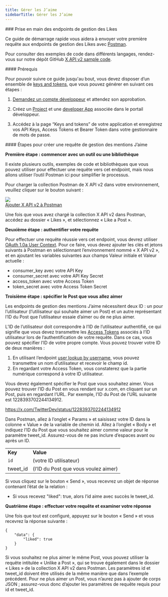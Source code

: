 ```yaml
---
title: Gérer les J’aime
sidebarTitle: Gérer les J’aime
---
```



<div id="getting-started-with-the-manage-likes-endpoints">
  ### Prise en main des endpoints de gestion des Likes
</div>

Ce guide de démarrage rapide vous aidera à envoyer votre première requête aux endpoints de gestion des Likes avec [Postman](/fr/tutorials/postman-getting-started).

Pour consulter des exemples de code dans différents langages, rendez-vous sur notre dépôt GitHub [X API v2 sample code](https://github.com/xdevplatform/Twitter-API-v2-sample-code). 

<div id="prerequisites">
  #### Prérequis
</div>

Pour pouvoir suivre ce guide jusqu&#39;au bout, vous devez disposer d’un ensemble de [keys and tokens](/fr/resources/fundamentals/authentication), que vous pouvez générer en suivant ces étapes :

1. [Demandez un compte développeur](https://developer.x.com/en/apply-for-access) et attendez son approbation.

2. Créez un [Project](/fr/resources/fundamentals/projects) et une [developer App](/fr/resources/fundamentals/developer-apps) associée dans le portail développeur.

3. Accédez à la page “Keys and tokens” de votre application et enregistrez vos API Keys, Access Tokens et Bearer Token dans votre gestionnaire de mots de passe.

<div id="steps-to-build-a-manage-likes-request">
  #### Étapes pour créer une requête de gestion des mentions J’aime
</div>

**Première étape : commencer avec un outil ou une bibliothèque**

Il existe plusieurs outils, exemples de code et bibliothèques que vous pouvez utiliser pour effectuer une requête vers cet endpoint, mais nous allons utiliser l’outil Postman ici pour simplifier le processus.

Pour charger la collection Postman de X API v2 dans votre environnement, veuillez cliquer sur le bouton suivant :

[![](https://cdn.cms-twdigitalassets.com/content/dam/developer-twitter/m1_vnext/carat.svg)<br />Ajouter X API v2 à Postman](https://app.getpostman.com/run-collection/9956214-784efcda-ed4c-4491-a4c0-a26470a67400)

Une fois que vous avez chargé la collection X API v2 dans Postman, accédez au dossier « Likes », et sélectionnez « Like a Post ».

**Deuxième étape : authentifier votre requête**

Pour effectuer une requête réussie vers cet endpoint, vous devrez utiliser [OAuth 1.0a User Context](/fr/resources/fundamentals/authentication). Pour ce faire, vous devez ajouter les clés et jetons suivants à Postman en sélectionnant l’environnement nommé « X API v2 », et en ajoutant les variables suivantes aux champs Valeur initiale et Valeur actuelle :

* consumer_key avec votre API Key
* consumer_secret avec votre API Key Secret
* access_token avec votre Access Token
* token_secret avec votre Access Token Secret
   

**Troisième étape : spécifier le Post que vous allez aimer**

Les endpoints de gestion des mentions J’aime nécessitent deux ID : un pour l’utilisateur (l’utilisateur qui souhaite aimer un Post) et un autre représentant l’ID du Post que l’utilisateur essaie d’aimer ou de ne plus aimer.

L’ID de l’utilisateur doit correspondre à l’ID de l’utilisateur authentifié, ce qui signifie que vous devez transmettre les [Access Tokens](/fr/resources/fundamentals/authentication#obtaining-access-tokens-using-3-legged-oauth-flow) associés à l’ID utilisateur lors de l’authentification de votre requête. Dans ce cas, vous pouvez spécifier l’ID de votre propre compte. Vous pouvez trouver votre ID de deux manières :

1. En utilisant l’endpoint [user lookup by username](/fr/x-api/users/user-lookup-by-id), vous pouvez transmettre un nom d’utilisateur et recevoir le champ id.
2. En regardant votre Access Token, vous constaterez que la partie numérique correspond à votre ID utilisateur.
    

Vous devez également spécifier le Post que vous souhaitez aimer. Vous pouvez trouver l’ID du Post en vous rendant sur x.com, en cliquant sur un Post, puis en regardant l’URL. Par exemple, l’ID du Post de l’URL suivante est 1228393702244134912.

https://x.com/TwitterDev/status/1228393702244134912

Dans Postman, allez à l’onglet « Params » et saisissez votre ID dans la colonne « Value » de la variable de chemin id. Allez à l’onglet « Body » et indiquez l’ID du Post que vous souhaitez aimer comme valeur pour le paramètre tweet_id. Assurez-vous de ne pas inclure d’espaces avant ou après un ID.

|     |     |
| :--- | :--- |
| **Key** | **Value** |
| `id` | (votre ID utilisateur) |
| tweet_id | (l’ID du Post que vous voulez aimer) |

Si vous cliquez sur le bouton « Send », vous recevrez un objet de réponse contenant l’état de la relation :

* Si vous recevez &quot;liked&quot;: true, alors l’id aime avec succès le tweet_id.
   

**Quatrième étape : effectuer votre requête et examiner votre réponse**

Une fois que tout est configuré, appuyez sur le bouton « Send » et vous recevrez la réponse suivante :

```
{
    "data": {
        "liked": true
    }
}
```

Si vous souhaitez ne plus aimer le même Post, vous pouvez utiliser la requête intitulée « Unlike a Post », qui se trouve également dans le dossier « Likes » de la collection X API v2 dans Postman. Les paramètres id et tweet_id doivent être utilisés de la même manière que dans l’exemple précédent. Pour ne plus aimer un Post, vous n’aurez pas à ajouter de corps JSON ; assurez-vous donc d’ajouter les paramètres de requête requis pour id et tweet_id.
